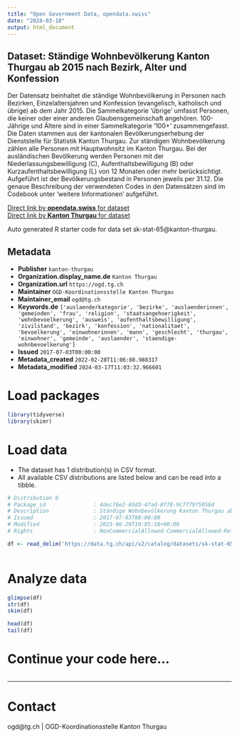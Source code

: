 ```yaml
---
title: "Open Government Data, opendata.swiss"
date: "2024-03-18"
output: html_document
---
```


## Dataset: Ständige Wohnbevölkerung Kanton Thurgau ab 2015 nach Bezirk, Alter und Konfession

Der Datensatz beinhaltet die ständige Wohnbevölkerung in Personen nach Bezirken, Einzelaltersjahren und Konfession (evangelisch, katholisch und übrige) ab dem Jahr 2015. Die Sammelkategorie 'übrige' umfasst Personen, die keiner oder einer anderen Glaubensgemeinschaft angehören. 100-Jährige und Ältere sind in einer Sammelkategorie '100+' zusammengefasst.
Die Daten stammen aus der kantonalen Bevölkerungserhebung der Dienststelle für Statistik Kanton Thurgau. Zur ständigen Wohnbevölkerung zählen alle Personen mit Hauptwohnsitz im Kanton Thurgau. Bei der ausländischen Bevölkerung werden Personen mit der Niederlassungsbewilligung (C), Aufenthaltsbewilligung (B) oder Kurzaufenthaltsbewilligung (L) von 12 Monaten oder mehr berücksichtigt. Aufgeführt ist der Bevölkerungsbestand in Personen jeweils per 31.12. Die genaue Beschreibung der verwendeten Codes in den Datensätzen sind im Codebook unter 'weitere Informationen' aufgeführt. 

[Direct link by **opendata.swiss** for dataset](https://opendata.swiss/de/dataset/standige-wohnbevolkerung-kanton-thurgau-ab-2015-nach-bezirk-alter-und-konfession)<br>
[Direct link by **Kanton Thurgau** for dataset](https://data.tg.ch/explore/dataset/sk-stat-65/)

Auto generated R starter code for data set sk-stat-65@kanton-thurgau.

## Metadata

- **Publisher** `kanton-thurgau`
- **Organization.display_name.de** `Kanton Thurgau`
- **Organization.url** `https://ogd.tg.ch`
- **Maintainer** `OGD-Koordinationsstelle Kanton Thurgau`
- **Maintainer_email** `ogd@tg.ch`
- **Keywords.de** `['auslaenderkategorie', 'bezirke', 'auslaenderinnen', 'gemeinden', 'frau', 'religion', 'staatsangehoerigkeit', 'wohnbevoelkerung', 'ausweis', 'aufenthaltsbewilligung', 'zivilstand', 'bezirk', 'konfession', 'nationalitaet', 'bevoelkerung', 'einwohnerinnen', 'mann', 'geschlecht', 'thurgau', 'einwohner', 'gemeinde', 'auslaender', 'staendige-wohnbevoelkerung']`
- **Issued** `2017-07-03T00:00:00`
- **Metadata_created** `2022-02-28T11:06:08.988317`
- **Metadata_modified** `2024-03-17T11:03:32.966601`


# Load packages

```r

library(tidyverse)
library(skimr)

```

# Load data

-   The dataset has 1 distribution(s) in CSV format.
-   All available CSV distributions are listed below and can be read into a tibble.

```r

# Distribution 0
# Package_id               : 4dec76e2-65d3-47ad-8f78-9c7f79759564
# Description              : Ständige Wohnbevölkerung Kanton Thurgau ab 2015 nach Bezirk, Alter und Konfession (csv)
# Issued                   : 2017-07-03T00:00:00
# Modified                 : 2023-06-29T10:05:18+00:00
# Rights                   : NonCommercialAllowed-CommercialAllowed-ReferenceRequired

df <- read_delim('https://data.tg.ch/api/v2/catalog/datasets/sk-stat-65/exports/csv')



```

# Analyze data

```r

glimpse(df)
str(df)
skim(df)

head(df)
tail(df)

```

# Continue your code here...

```r

```

------------------------------------------------------------------------

# Contact

ogd@tg.ch | OGD-Koordinationsstelle Kanton Thurgau
